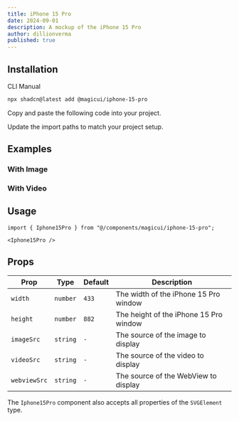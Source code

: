 ```yaml
---
title: iPhone 15 Pro
date: 2024-09-01
description: A mockup of the iPhone 15 Pro
author: dillionverma
published: true
---
```


<ComponentPreview name="iphone-15-pro-demo" />

## Installation

<Tabs defaultValue="cli">

<TabsList>
  <TabsTrigger value="cli">CLI</TabsTrigger>
  <TabsTrigger value="manual">Manual</TabsTrigger>
</TabsList>
<TabsContent value="cli">

```bash
npx shadcn@latest add @magicui/iphone-15-pro
```

</TabsContent>

<TabsContent value="manual">

<Steps>

<Step>Copy and paste the following code into your project.</Step>

<ComponentSource name="iphone-15-pro" />

<Step>Update the import paths to match your project setup.</Step>

</Steps>

</TabsContent>

</Tabs>

## Examples

### With Image

<ComponentPreview name="iphone-15-pro-demo-2" />

### With Video

<ComponentPreview name="iphone-15-pro-demo-3" />

## Usage

```tsx
import { Iphone15Pro } from "@/components/magicui/iphone-15-pro";
```

```tsx
<Iphone15Pro />
```

## Props

| Prop         | Type     | Default | Description                            |
| ------------ | -------- | ------- | -------------------------------------- |
| `width`      | `number` | `433`   | The width of the iPhone 15 Pro window  |
| `height`     | `number` | `882`   | The height of the iPhone 15 Pro window |
| `imageSrc`   | `string` | `-`     | The source of the image to display     |
| `videoSrc`   | `string` | `-`     | The source of the video to display     |
| `webviewSrc` | `string` | `-`     | The source of the WebView to display   |

The `Iphone15Pro` component also accepts all properties of the `SVGElement` type.
